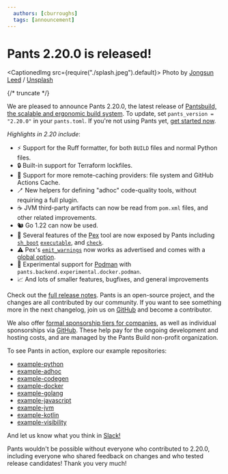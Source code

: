 ```yaml
---
  authors: [cburroughs]
  tags: [announcement]
---
```


# Pants 2.20.0 is released!

<CaptionedImg src={require("./splash.jpeg").default}>
  Photo by [Jongsun Leed](https://unsplash.com/@sarahleejs) /
  [Unsplash](https://unsplash.com/photos/moon-eclipse-F-pSZO_jeE8)
</CaptionedImg>

{/* truncate */}

We are pleased to announce Pants 2.20.0, the latest release of [Pantsbuild, the scalable and ergonomic build system](https://www.pantsbuild.org/). To update, set `pants_version = "2.20.0"` in your `pants.toml`. If you're not using Pants yet, [get started now](https://www.pantsbuild.org/docs/getting-started).

_Highlights in 2.20 include_:

- ⚡ Support for the Ruff formatter, for both `BUILD` files and normal Python files.
- 🔒 Built-in support for Terraform lockfiles.
- 📁 Support for more remote-caching providers: file system and GitHub Actions Cache.
- 🪥 New helpers for defining "adhoc" code-quality tools, without requiring a full plugin.
- ☕ JVM third-party artifacts can now be read from `pom.xml` files, and other related improvements.
- 🐿 Go 1.22 can now be used.
- 🥚 Several features of the [Pex](https://docs.pex-tool.org/) tool are now exposed by Pants including [`sh_boot`](https://www.pantsbuild.org/2.20/reference/targets/pex_binary#sh_boot) [`executable`](https://www.pantsbuild.org/2.20/reference/targets/pex_binary#executable), and [`check`](https://www.pantsbuild.org/2.20/reference/targets/pex_binary#check).
- ⚠ Pex's [`emit_warnings`](https://www.pantsbuild.org/2.20/reference/subsystems/pex#emit_warnings) now works as advertised and comes with a [global option](https://www.pantsbuild.org/2.20/reference/subsystems/pex#emit_warnings).
- 🐋 Experimental support for [Podman](https://podman.io/) with `pants.backend.experimental.docker.podman`.
- 📈 And lots of smaller features, bugfixes, and general improvements

Check out the [full release notes](https://github.com/pantsbuild/pants/tree/2.20.x/src/python/pants/notes/2.20.x.md). Pants is an open-source project, and the changes are all contributed by our community. If you want to see something more in the next changelog, join us on [GitHub](https://github.com/pantsbuild/pants) and become a contributor.

We also offer [formal sponsorship tiers for companies](https://www.pantsbuild.org/sponsorship), as well as individual sponsorships via [GitHub](https://github.com/sponsors/pantsbuild). These help pay for the ongoing development and hosting costs, and are managed by the Pants Build non-profit organization.

To see Pants in action, explore our example repositories:

- [example-python](https://github.com/pantsbuild/example-python)
- [example-adhoc](https://github.com/pantsbuild/example-adhoc/)
- [example-codegen](https://github.com/pantsbuild/example-codegen)
- [example-docker](https://github.com/pantsbuild/example-docker)
- [example-golang](https://github.com/pantsbuild/example-golang)
- [example-javascript](https://github.com/pantsbuild/example-javascript)
- [example-jvm](https://github.com/pantsbuild/example-jvm)
- [example-kotlin](https://github.com/pantsbuild/example-kotlin)
- [example-visibility](https://github.com/pantsbuild/example-visibility)

And let us know what you think in [Slack!](https://www.pantsbuild.org/docs/getting-help)

Pants wouldn't be possible without everyone who contributed to 2.20.0, including everyone who shared feedback on changes and who tested release candidates! Thank you very much!
